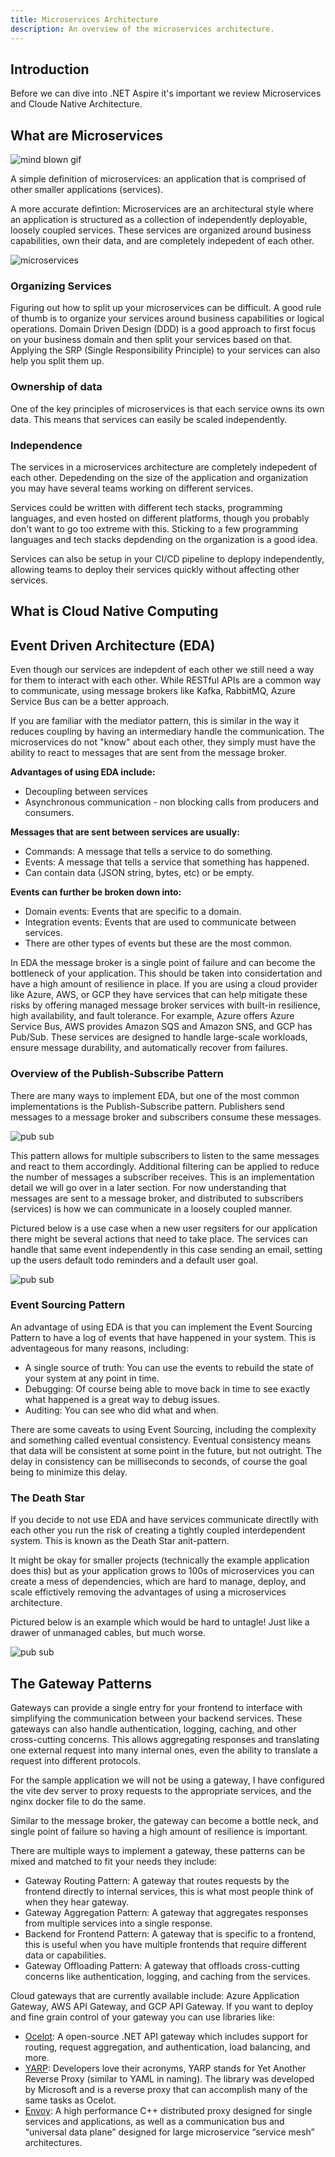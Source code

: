 ```yaml
---
title: Microservices Architecture
description: An overview of the microservices architecture.
---
```


## Introduction

Before we can dive into .NET Aspire it's important we review
Microservices and Cloude Native Architecture.

## What are Microservices

<img
  alt="mind blown gif"
  src="/mind-blown.gif"
  class="w-48 h-48 rounded-md mx-auto"
/>

A simple definition of microservices: an application that
is comprised of other smaller applications (services).

A more accurate defintion: Microservices are
an architectural style where an application is structured
as a collection of independently deployable, loosely coupled
services. These services are organized around business capabilities,
own their data, and are completely indepedent of each other.

<img alt="microservices" src="/microservices.webp" />

### Organizing Services

Figuring out how to split up your microservices
can be difficult. A good rule of thumb is to organize
your services around business capabilities or logical
operations.
Domain Driven Design (DDD) is a good approach to
first focus on your business domain and then split
your services based on that.
Applying the SRP (Single Responsibility Principle) to
your services can also help you split them up.

### Ownership of data

One of the key principles of microservices is that
each service owns its own data. This means that
services can easily be scaled independently.

### Independence

The services in a microservices architecture are
completely indepedent of each other. Depedending
on the size of the application and organization
you may have several teams working on different
services.

Services could be written with
different tech stacks, programming languages,
and even hosted on different platforms, though you probably don't
want to go too extreme with this. Sticking to
a few programming languages and tech stacks depdending
on the organization is a good idea.

Services can also be setup in your CI/CD
pipeline to deplopy independently, allowing
teams to deploy their services quickly without affecting
other services.

## What is Cloud Native Computing

## Event Driven Architecture (EDA)

Even though our services are indepdent of each other
we still need a way for them to interact with each other.
While RESTful APIs are a common way to communicate, using
message brokers like Kafka, RabbitMQ, Azure Service Bus can be a better
approach.

If you are familiar with the mediator pattern, this is similar
in the way it reduces coupling by having an intermediary handle
the communication. The microservices do not "know" about each other,
they simply must have the ability to react to messages that are sent from
the message broker.

**Advantages of using EDA include:**

- Decoupling between services
- Asynchronous communication - non blocking calls from producers
  and consumers.

**Messages that are sent between services are usually:**

- Commands: A message that tells a service to do something.
- Events: A message that tells a service that something has happened.
- Can contain data (JSON string, bytes, etc) or be empty.

**Events can further be broken down into:**

- Domain events: Events that are specific to a domain.
- Integration events: Events that are used to communicate between services.
- There are other types of events but these are the most common.

In EDA the message broker is a single point of failure and can become
the bottleneck of your application. This should
be taken into considertation and have a high amount of
resilience in place. If you are using a cloud provider
like Azure, AWS, or GCP they have services that can
help mitigate these risks by offering managed message broker
services with built-in resilience,
high availability, and fault tolerance. For example, Azure offers Azure Service Bus,
AWS provides Amazon SQS and Amazon SNS, and GCP has Pub/Sub.
These services are designed to handle large-scale workloads,
ensure message durability, and automatically recover from failures.

### Overview of the Publish-Subscribe Pattern

There are many ways to implement EDA, but one of the most common
implementations is the Publish-Subscribe pattern.
Publishers send messages to a message broker and subscribers
consume these messages.

<div class="rounded-md mx-auto p-8">
  <img src="/pub-sub.png" alt="pub sub" class="rounded-lg" />
</div>

This pattern allows for multiple subscribers to listen to the same
messages and react to them accordingly. Additional filtering can
be applied to reduce the number of messages a subscriber receives.
This is an implementation detail we will go over in a later section.
For now understanding that messages are sent to a message broker,
and distributed to subscribers (services) is how we can communicate
in a loosely coupled manner.

Pictured below is a use case when a new user regsiters for our application there
might be several actions that need to take place. The services can handle
that same event independently in this case sending an email, setting up the users
default todo reminders and a default user goal.

<div class="rounded-md mx-auto p-8">
  <img src="/pub-sub-2.png" alt="pub sub" class="rounded-lg" />
</div>

### Event Sourcing Pattern

An advantage of using EDA is that you can implement the Event Sourcing
Pattern to have a log of events that have happened in your system.
This is adventageous for many reasons, including:

- A single source of truth: You can use the events to rebuild the state of your system
  at any point in time.
- Debugging: Of course being able to move back in time to see exactly what happened
  is a great way to debug issues.
- Auditing: You can see who did what and when.

There are some caveats to using Event Sourcing, including the complexity
and something called eventual consistency. Eventual consistency means
that data will be consistent at some point in the future, but not
outright. The delay in consistency can be milliseconds to seconds,
of course the goal being to minimize this delay.

### The Death Star

If you decide to not use EDA and have services communicate
directlly with each other you run the risk of creating
a tightly coupled interdependent system. This is known
as the Death Star anit-pattern.

It might be okay for smaller projects (technically the example
application does this) but as your application grows to 100s
of microservices you can create a mess of dependencies, which
are hard to manage, deploy, and scale effictively removing the
advantages of using a microservices architecture.

Pictured below is an example which would be hard to untagle!
Just like a drawer of unmanaged cables, but much worse.

<div class="rounded-md mx-auto p-8">
  <img src="/ball-of-mud.jpg" alt="pub sub" class="rounded-lg" />
</div>

## The Gateway Patterns

Gateways can provide a single entry for your frontend
to interface with simplifying the communication between
your backend services.
These gateways can also handle authentication, logging,
caching, and other cross-cutting concerns. This allows
aggregating responses and translating one external request
into many internal ones, even the ability to translate a request
into different protocols.

For the sample application we will not be using a gateway,
I have configured the vite dev server to proxy requests
to the appropriate services, and the nginx docker file
to do the same.

Similar to the message broker, the gateway can become
a bottle neck, and single point of failure
so having a high amount of resilience is important.

There are multiple ways to implement a gateway, these
patterns can be mixed and matched to fit your needs
they include:

- Gateway Routing Pattern: A gateway that routes requests
  by the frontend directly to internal services, this is
  what most people think of when they hear gateway.
- Gateway Aggregation Pattern: A gateway that aggregates
  responses from multiple services into a single response.
- Backend for Frontend Pattern: A gateway that is specific
  to a frontend, this is useful when you have multiple
  frontends that require different data or capabilities.
- Gateway Offloading Pattern: A gateway that offloads
  cross-cutting concerns like authentication, logging,
  and caching from the services.

Cloud gateways that are currently available include:
Azure Application Gateway, AWS API Gateway, and GCP API Gateway.
If you want to deploy and fine grain control of your gateway
you can use libraries like:

- [Ocelot](https://ocelot.readthedocs.io/en/latest/introduction/gettingstarted.html): A open-source
  .NET API gateway which includes support for routing,
  request aggregation, and authentication, load balancing, and more.
- [YARP](https://microsoft.github.io/reverse-proxy/): Developers love
  their acronyms, YARP stands for Yet Another Reverse Proxy (similar to YAML in naming).
  The library was developed by Microsoft and is a reverse proxy that can accomplish
  many of the same tasks as Ocelot.
- [Envoy](https://gateway.envoyproxy.io/): A high performance C++ distributed
  proxy designed for single services and applications, as well as a communication bus
  and “universal data plane” designed for large microservice “service mesh” architectures.
